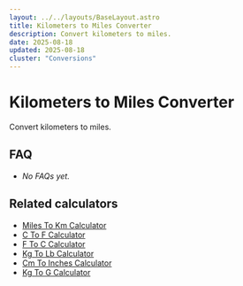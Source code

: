 ```yaml
---
layout: ../../layouts/BaseLayout.astro
title: Kilometers to Miles Converter
description: Convert kilometers to miles.
date: 2025-08-18
updated: 2025-08-18
cluster: "Conversions"
---
```




# Kilometers to Miles Converter

Convert kilometers to miles.

<Calculator schema={schema} />

## FAQ

- _No FAQs yet._

## Related calculators
- [Miles To Km Calculator](/calculators/miles-to-km-calculator/)
- [C To F Calculator](/calculators/c-to-f-calculator/)
- [F To C Calculator](/calculators/f-to-c-calculator/)
- [Kg To Lb Calculator](/calculators/kg-to-lb-calculator/)
- [Cm To Inches Calculator](/calculators/cm-to-inches-calculator/)
- [Kg To G Calculator](/calculators/kg-to-g-calculator/)
